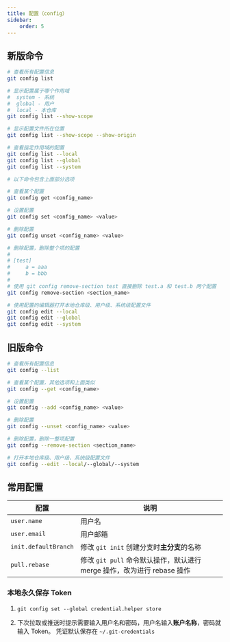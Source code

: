 ```yaml
---
title: 配置（config）
sidebar:
    order: 5
---
```



## 新版命令

```bash
# 查看所有配置信息
git config list

# 显示配置属于哪个作用域
#  system - 系统
#  global - 用户
#  local - 本仓库
git config list --show-scope

# 显示配置文件所在位置
git config list --show-scope --show-origin

# 查看指定作用域的配置
git config list --local
git config list --global
git config list --system

# 以下命令包含上面部分选项

# 查看某个配置
git config get <config_name>

# 设置配置
git config set <config_name> <value>

# 删除配置
git config unset <config_name> <value>

# 删除配置，删除整个项的配置
#
# [test]
#     a = aaa
#     b = bbb
#
# 使用 git config remove-section test 直接删除 test.a 和 test.b 两个配置
git config remove-section <section_name>

# 使用配置的编辑器打开本地仓库级、用户级、系统级配置文件
git config edit --local
git config edit --global
git config edit --system
```

## 旧版命令

```bash
# 查看所有配置信息
git config --list

# 查看某个配置，其他选项和上面类似
git config --get <config_name>

# 设置配置
git config --add <config_name> <value>

# 删除配置
git config --unset <config_name> <value>

# 删除配置，删除一整项配置
git config --remove-section <section_name>

# 打开本地仓库级、用户级、系统级配置文件
git config --edit --local/--global/--system
```

## 常用配置

| 配置                 | 说明                                                                    |
| -------------------- | ----------------------------------------------------------------------- |
| `user.name`          | 用户名                                                                  |
| `user.email`         | 用户邮箱                                                                |
| `init.defaultBranch` | 修改 `git init` 创建分支时**主分支**的名称                              |
| `pull.rebase`        | 修改 `git pull` 命令默认操作，默认进行 merge 操作，改为进行 rebase 操作 |

### 本地永久保存 Token

<Steps>

1. `git config set --global credential.helper store`

2. 下次拉取或推送时提示需要输入用户名和密码，用户名输入**账户名称**，密码就输入 Token。 凭证默认保存在 `~/.git-credentials`

</Steps>
